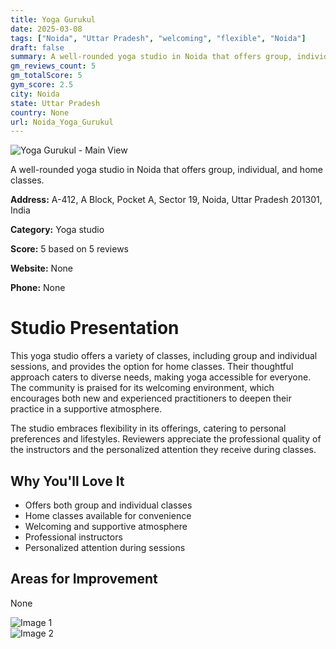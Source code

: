 ```yaml
---
title: Yoga Gurukul
date: 2025-03-08
tags: ["Noida", "Uttar Pradesh", "welcoming", "flexible", "Noida"]  
draft: false
summary: A well-rounded yoga studio in Noida that offers group, individual, and home classes.
gm_reviews_count: 5
gm_totalScore: 5
gym_score: 2.5
city: Noida
state: Uttar Pradesh
country: None
url: Noida_Yoga_Gurukul
---
```


<div className="aspect-[16/9] relative my-8">
  <img 
    src="https://lh5.googleusercontent.com/p/AF1QipP5H1-Ox0vgY6kqElqNchmkvHuChyusdhC7nI1x=w1920-h1080-k-no"
    alt="Yoga Gurukul - Main View"
    className="object-cover absolute inset-0 w-full h-full rounded-lg"
  />
</div>

A well-rounded yoga studio in Noida that offers group, individual, and home classes.

**Address:** A-412, A Block, Pocket A, Sector 19, Noida, Uttar Pradesh 201301, India

**Category:** Yoga studio

**Score:** 5 based on 5 reviews

**Website:** None

**Phone:** None

# Studio Presentation

This yoga studio offers a variety of classes, including group and individual sessions, and provides the option for home classes. Their thoughtful approach caters to diverse needs, making yoga accessible for everyone. The community is praised for its welcoming environment, which encourages both new and experienced practitioners to deepen their practice in a supportive atmosphere.

The studio embraces flexibility in its offerings, catering to personal preferences and lifestyles. Reviewers appreciate the professional quality of the instructors and the personalized attention they receive during classes.

## Why You'll Love It

- Offers both group and individual classes
- Home classes available for convenience
- Welcoming and supportive atmosphere
- Professional instructors
- Personalized attention during sessions

## Areas for Improvement

None

<div className="grid grid-cols-1 xl:grid-cols-2 gap-4 my-8">
<div className="aspect-[4/3] relative"><img src="https://lh5.googleusercontent.com/p/AF1QipMIV1cXKCdFRAfNIx6coX5_n2CH-uPfZQxKGtwO=w1920-h1080-k-no" alt="Image 1" className="object-cover absolute inset-0 w-full h-full rounded-lg" /></div>
<div className="aspect-[4/3] relative"><img src="https://streetviewpixels-pa.googleapis.com/v1/thumbnail?panoid=vuypPovUOfodjRuyHxK-dA&cb_client=maps_sv.tactile.gps&w=203&h=100&yaw=135.95442&pitch=0&thumbfov=100" alt="Image 2" className="object-cover absolute inset-0 w-full h-full rounded-lg" /></div>
</div>